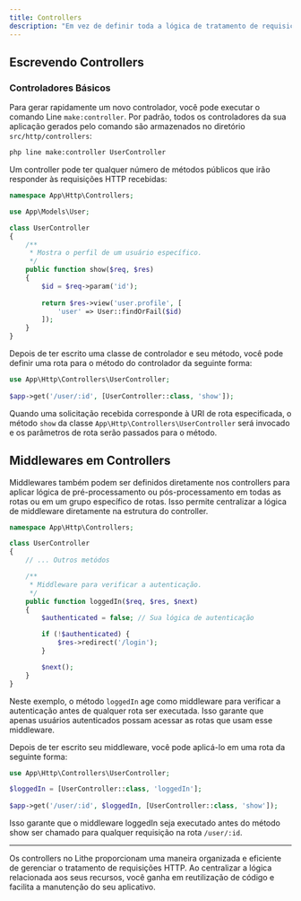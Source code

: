 ```yaml
---
title: Controllers
description: "Em vez de definir toda a lógica de tratamento de requisições como funções de callback nas rotas, você pode preferir organizar esse comportamento usando classes 'controller'. Controllers podem agrupar a lógica de tratamento de requisições relacionadas em uma única classe."
---
```


## Escrevendo Controllers

### Controladores Básicos

Para gerar rapidamente um novo controlador, você pode executar o comando Line `make:controller`. Por padrão, todos os controladores da sua aplicação gerados pelo comando são armazenados no diretório `src/http/controllers`:

```bash
php line make:controller UserController
```

Um controller pode ter qualquer número de métodos públicos que irão responder às requisições HTTP recebidas:

```php
namespace App\Http\Controllers;

use App\Models\User;

class UserController
{
    /**
     * Mostra o perfil de um usuário específico.
     */
    public function show($req, $res)
    {
        $id = $req->param('id');
        
        return $res->view('user.profile', [
            'user' => User::findOrFail($id)
        ]);
    }
}
```

Depois de ter escrito uma classe de controlador e seu método, você pode definir uma rota para o método do controlador da seguinte forma:

```php
use App\Http\Controllers\UserController;
 
$app->get('/user/:id', [UserController::class, 'show']);
```

Quando uma solicitação recebida corresponde à URI de rota especificada, o método `show` da classe `App\Http\Controllers\UserController` será invocado e os parâmetros de rota serão passados para o método.

## Middlewares em Controllers

Middlewares também podem ser definidos diretamente nos controllers para aplicar lógica de pré-processamento ou pós-processamento em todas as rotas ou em um grupo específico de rotas. Isso permite centralizar a lógica de middleware diretamente na estrutura do controller.

```php
namespace App\Http\Controllers;

class UserController
{
    // ... Outros metódos

    /**
     * Middleware para verificar a autenticação.
     */
    public function loggedIn($req, $res, $next)
    {
        $authenticated = false; // Sua lógica de autenticação

        if (!$authenticated) {
            $res->redirect('/login');
        }

        $next();
    }
}
```

Neste exemplo, o método `loggedIn` age como middleware para verificar a autenticação antes de qualquer rota ser executada. Isso garante que apenas usuários autenticados possam acessar as rotas que usam esse middleware.

Depois de ter escrito seu middleware, você pode aplicá-lo em uma rota da seguinte forma:

```php
use App\Http\Controllers\UserController;

$loggedIn = [UserController::class, 'loggedIn'];
 
$app->get('/user/:id', $loggedIn, [UserController::class, 'show']);
```

Isso garante que o middleware loggedIn seja executado antes do método show ser chamado para qualquer requisição na rota `/user/:id`.

---

Os controllers no Lithe proporcionam uma maneira organizada e eficiente de gerenciar o tratamento de requisições HTTP. Ao centralizar a lógica relacionada aos seus recursos, você ganha em reutilização de código e facilita a manutenção do seu aplicativo.
